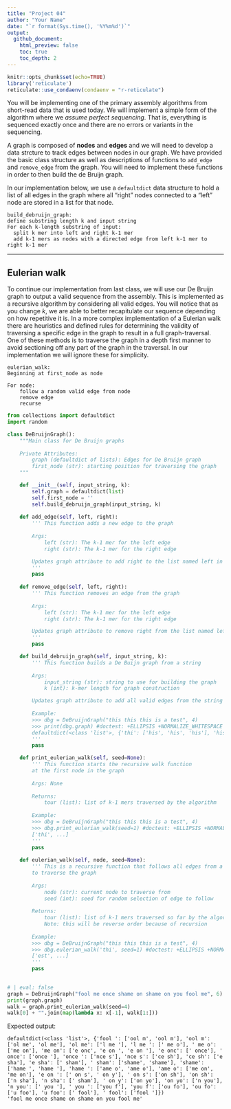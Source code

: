 ```yaml
---
title: "Project 04"
author: "Your Name"
date: "`r format(Sys.time(), '%Y%m%d')`"
output:
  github_document:
    html_preview: false
    toc: true
    toc_depth: 2
---
```


```r
knitr::opts_chunk$set(echo=TRUE)
library('reticulate')
reticulate::use_condaenv(condaenv = "r-reticulate")
```

You will be implementing one of the primary assembly algorithms from short-read data that is used today. We will implement a simple form of the algorithm where we _assume perfect sequencing_. That is, everything is sequenced exactly once and there are no errors or variants in the sequencing. 

A graph is composed of **nodes** and **edges** and we will need to develop a data strcture to track edges between nodes in our graph. We have provided the basic class structure as well as descriptions of functions to `add_edge` and `remove_edge` from the graph. You will need to implement these functions in order to then build the de Bruijn graph. 

In our implementation below, we use a `defaultdict` data structure to hold a list of all edges in the graph where all "right" nodes connected to a "left" node are stored in a list for that node.

```
build_debruijn_graph:
define substring length k and input string
For each k-length substring of input:
  split k mer into left and right k-1 mer
  add k-1 mers as nodes with a directed edge from left k-1 mer to right k-1 mer
```

---
## Eulerian walk

To continue our implementation from last class, we will use our De Bruijn graph to output a valid sequence from the assembly. This is implemented as a recursive algorithm by considering all valid edges. You will notice that as you change $k$, we are able to better recapitulate our sequence depending on how repetitive it is. In a more complex implementation of a Eulerian walk there are heuristics and defined rules for determining the validity of traversing a specific edge in the graph to result in a full graph-traversal. One of these methods is to traverse the graph in a depth first manner to avoid sectioning off any part of the graph in the traversal. In our implementation we will ignore these for simplicity.

```
eulerian_walk:
Beginning at first_node as node

For node:
    follow a random valid edge from node
    remove edge
    recurse
```

```python
from collections import defaultdict
import random

class DeBruijnGraph():
    """Main class for De Bruijn graphs
    
    Private Attributes:
        graph (defaultdict of lists): Edges for De Bruijn graph
        first_node (str): starting position for traversing the graph
    """

    def __init__(self, input_string, k):
        self.graph = defaultdict(list)
        self.first_node = ''
        self.build_debruijn_graph(input_string, k)
        
    def add_edge(self, left, right):
        ''' This function adds a new edge to the graph
        
        Args:
            left (str): The k-1 mer for the left edge
            right (str): The k-1 mer for the right edge

        Updates graph attribute to add right to the list named left in defaultdict   
        '''
        pass
        
    def remove_edge(self, left, right):
        ''' This function removes an edge from the graph
        
        Args:
            left (str): The k-1 mer for the left edge
            right (str): The k-1 mer for the right edge

        Updates graph attribute to remove right from the list named left in defaultdict
        '''
        pass

    def build_debruijn_graph(self, input_string, k):
        ''' This function builds a De Buijn graph from a string
        
        Args:
            input_string (str): string to use for building the graph
            k (int): k-mer length for graph construction

        Updates graph attribute to add all valid edges from the string
        
        Example:
        >>> dbg = DeBruijnGraph("this this this is a test", 4)
        >>> print(dbg.graph) #doctest: +ELLIPSIS +NORMALIZE_WHITESPACE
        defaultdict(<class 'list'>, {'thi': ['his', 'his', 'his'], 'his': ['is ', 'is ', 'is '], ...)
        '''
        pass

    def print_eulerian_walk(self, seed=None):
        ''' This function starts the recursive walk function
        at the first node in the graph
        
        Args: None
        
        Returns:
            tour (list): list of k-1 mers traversed by the algorithm
        
        Example:
        >>> dbg = DeBruijnGraph("this this this is a test", 4)
        >>> dbg.print_eulerian_walk(seed=1) #doctest: +ELLIPSIS +NORMALIZE_WHITESPACE
        ['thi', ...]
        '''
        pass
        
    def eulerian_walk(self, node, seed=None):
        ''' This is a recursive function that follows all edges from a node
        to traverse the graph
        
        Args: 
            node (str): current node to traverse from
            seed (int): seed for random selection of edge to follow
        
        Returns:
            tour (list): list of k-1 mers traversed so far by the algorithm
            Note: this will be reverse order because of recursion
            
        Example:
        >>> dbg = DeBruijnGraph("this this this is a test", 4)
        >>> dbg.eulerian_walk('thi', seed=1) #doctest: +ELLIPSIS +NORMALIZE_WHITESPACE
        ['est', ...]
        '''
        pass
    
```

```python
# | eval: false
graph = DeBruijnGraph("fool me once shame on shame on you fool me", 6)
print(graph.graph)
walk = graph.print_eulerian_walk(seed=4)
walk[0] + "".join(map(lambda x: x[-1], walk[1:]))
```

Expected output:
```python-traceback
defaultdict(<class 'list'>, {'fool ': ['ool m', 'ool m'], 'ool m': ['ol me', 'ol me'], 'ol me': ['l me '], 'l me ': [' me o'], ' me o': ['me on'], 'me on': ['e onc', 'e on ', 'e on '], 'e onc': [' once'], ' once': ['once '], 'once ': ['nce s'], 'nce s': ['ce sh'], 'ce sh': ['e sha'], 'e sha': [' sham'], ' sham': ['shame', 'shame'], 'shame': ['hame ', 'hame '], 'hame ': ['ame o', 'ame o'], 'ame o': ['me on', 'me on'], 'e on ': [' on s', ' on y'], ' on s': ['on sh'], 'on sh': ['n sha'], 'n sha': [' sham'], ' on y': ['on yo'], 'on yo': ['n you'], 'n you': [' you '], ' you ': ['you f'], 'you f': ['ou fo'], 'ou fo': ['u foo'], 'u foo': [' fool'], ' fool': ['fool ']})
'fool me once shame on shame on you fool me'
```
